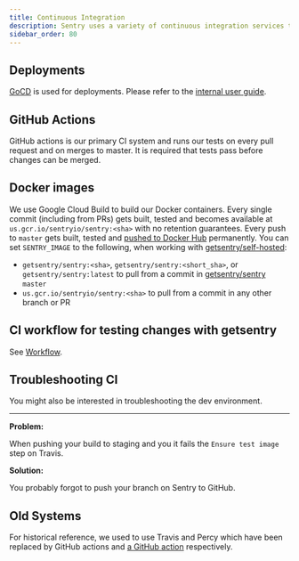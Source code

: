 ```yaml
---
title: Continuous Integration
description: Sentry uses a variety of continuous integration services to help ensure we don't accidentally break the application.
sidebar_order: 80
---
```


## Deployments

[GoCD](https://deploy.getsentry.net) is used for deployments. Please refer to the [internal user guide](https://www.notion.so/sentry/GoCD-User-Guide-4f8456d2477c458095c4aa0e67fc38a6).

## GitHub Actions

GitHub actions is our primary CI system and runs our tests on every pull request and on merges to master. It is required that tests pass before changes can be merged.

## Docker images

We use Google Cloud Build to build our Docker containers. Every single commit (including from PRs) gets built, tested and becomes available at `us.gcr.io/sentryio/sentry:<sha>` with no retention guarantees. Every push to `master` gets built, tested and [pushed to Docker Hub](https://hub.docker.com/r/getsentry/sentry/tags) permanently. You can set `SENTRY_IMAGE` to the following, when working with [getsentry/self-hosted](https://github.com/getsentry/self-hosted):

* `getsentry/sentry:<sha>`, `getsentry/sentry:<short_sha>`, or `getsentry/sentry:latest` to pull from a commit in [getsentry/sentry](https://github.com/getsentry/sentry) `master`
* `us.gcr.io/sentryio/sentry:<sha>` to pull from a commit in any other branch or PR


## CI workflow for testing changes with getsentry

See [Workflow](/development/workflow/).

## Troubleshooting CI

You might also be interested in <Link to="/development/environment/#troubleshooting">troubleshooting the dev environment</Link>.

---

**Problem:**

When pushing your build to staging and you it fails the `Ensure test image` step on Travis.

**Solution:**

You probably forgot to push your branch on Sentry to GitHub.

## Old Systems

For historical reference, we used to use Travis and Percy which have been replaced by GitHub actions and [a GitHub action](https://github.com/getsentry/action-visual-snapshot) respectively.
